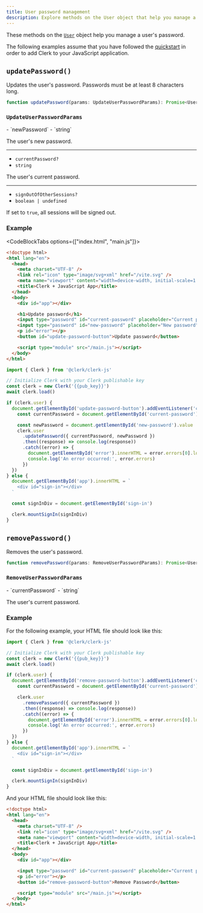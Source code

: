 ```yaml
---
title: User password management
description: Explore methods on the User object that help you manage a user's password.
---
```


These methods on the [`User`](/docs/references/javascript/user/user) object help you manage a user's password.

The following examples assume that you have followed the [quickstart](/docs/quickstarts/javascript) in order to add Clerk to your JavaScript application.

## `updatePassword()`

Updates the user's password. Passwords must be at least 8 characters long.

```ts
function updatePassword(params: UpdateUserPasswordParams): Promise<User>
```

### `UpdateUserPasswordParams`

<Properties>
  - `newPassword`
  - `string`

  The user's new password.

  ---

  - `currentPassword?`
  - `string`

  The user's current password.

  ---

  - `signOutOfOtherSessions?`
  - `boolean | undefined`

  If set to `true`, all sessions will be signed out.
</Properties>

### Example

<CodeBlockTabs options={["index.html", "main.js"]}>
  ```html {{ filename: 'index.html' }}
  <!doctype html>
  <html lang="en">
    <head>
      <meta charset="UTF-8" />
      <link rel="icon" type="image/svg+xml" href="/vite.svg" />
      <meta name="viewport" content="width=device-width, initial-scale=1.0" />
      <title>Clerk + JavaScript App</title>
    </head>
    <body>
      <div id="app"></div>

      <h1>Update password</h1>
      <input type="password" id="current-password" placeholder="Current password" />
      <input type="password" id="new-password" placeholder="New password" />
      <p id="error"></p>
      <button id="update-password-button">Update password</button>

      <script type="module" src="/main.js"></script>
    </body>
  </html>
  ```

  ```js {{ filename: 'main.js' }}
  import { Clerk } from '@clerk/clerk-js'

  // Initialize Clerk with your Clerk publishable key
  const clerk = new Clerk('{{pub_key}}')
  await clerk.load()

  if (clerk.user) {
    document.getElementById('update-password-button').addEventListener('click', async function () {
      const currentPassword = document.getElementById('current-password').value

      const newPassword = document.getElementById('new-password').value
      clerk.user
        .updatePassword({ currentPassword, newPassword })
        .then((response) => console.log(response))
        .catch((error) => {
          document.getElementById('error').innerHTML = error.errors[0].longMessage
          console.log('An error occurred:', error.errors)
        })
    })
  } else {
    document.getElementById('app').innerHTML = `
      <div id="sign-in"></div>
    `

    const signInDiv = document.getElementById('sign-in')

    clerk.mountSignIn(signInDiv)
  }
  ```
</CodeBlockTabs>

## `removePassword()`

Removes the user's password.

```ts
function removePassword(params: RemoveUserPasswordParams): Promise<User>
```

### `RemoveUserPasswordParams`

<Properties>
  - `currentPassword`
  - `string`

  The user's current password.
</Properties>

### Example

For the following example, your HTML file should look like this:

```js {{ filename: 'main.js' }}
import { Clerk } from '@clerk/clerk-js'

// Initialize Clerk with your Clerk publishable key
const clerk = new Clerk('{{pub_key}}')
await clerk.load()

if (clerk.user) {
  document.getElementById('remove-password-button').addEventListener('click', async () => {
    const currentPassword = document.getElementById('current-password').value

    clerk.user
      .removePassword({ currentPassword })
      .then((response) => console.log(response))
      .catch((error) => {
        document.getElementById('error').innerHTML = error.errors[0].longMessage
        console.log('An error occurred:', error.errors)
      })
  })
} else {
  document.getElementById('app').innerHTML = `
    <div id="sign-in"></div>
  `

  const signInDiv = document.getElementById('sign-in')

  clerk.mountSignIn(signInDiv)
}
```

And your HTML file should look like this:

```html {{ filename: 'index.html' }}
<!doctype html>
<html lang="en">
  <head>
    <meta charset="UTF-8" />
    <link rel="icon" type="image/svg+xml" href="/vite.svg" />
    <meta name="viewport" content="width=device-width, initial-scale=1.0" />
    <title>Clerk + JavaScript App</title>
  </head>
  <body>
    <div id="app"></div>

    <input type="password" id="current-password" placeholder="Current password" />
    <p id="error"></p>
    <button id="remove-password-button">Remove Password</button>

    <script type="module" src="/main.js"></script>
  </body>
</html>
```

